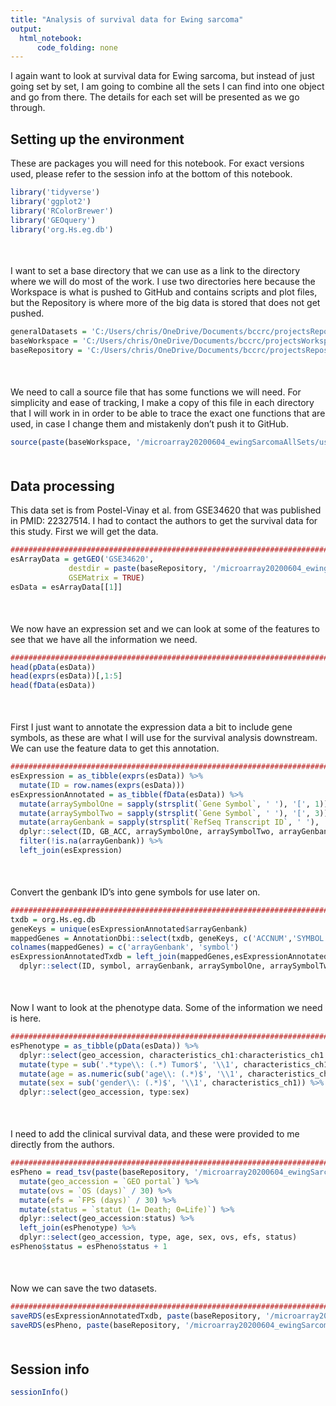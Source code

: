 ```yaml
---
title: "Analysis of survival data for Ewing sarcoma"
output:
  html_notebook:
      code_folding: none
---
```


I again want to look at survival data for Ewing sarcoma, but instead of just going set by set, I am going to combine all the sets I can find into one object and go from there. The details for each set will be presented as we go through.

## Setting up the environment

These are packages you will need for this notebook. For exact versions used, please refer to the session info at the bottom of this notebook.

```r
library('tidyverse')
library('ggplot2')
library('RColorBrewer')
library('GEOquery')
library('org.Hs.eg.db')
```

<div style="margin-bottom:50px;"></div>

I want to set a base directory that we can use as a link to the directory where we will do most of the work. I use two directories here because the Workspace is what is pushed to GitHub and contains scripts and plot files, but the Repository is where more of the big data is stored that does not get pushed.

```r
generalDatasets = 'C:/Users/chris/OneDrive/Documents/bccrc/projectsRepository/generalDatasets'
baseWorkspace = 'C:/Users/chris/OneDrive/Documents/bccrc/projectsWorkspace/sorensenLab/relatedToYbx1'
baseRepository = 'C:/Users/chris/OneDrive/Documents/bccrc/projectsRepository/sorensenLab/relatedToYbx1'
```

<div style="margin-bottom:50px;"></div>

We need to call a source file that has some functions we will need. For simplicity and ease of tracking, I make a copy of this file in each directory that I will work in in order to be able to trace the exact one functions that are used, in case I change them and mistakenly don't push it to GitHub.

```r
source(paste(baseWorkspace, '/microarray20200604_ewingSarcomaAllSets/userDefinedFunctions.R', sep = ''))
```

<div style="margin-bottom:50px;"></div>

## Data processing

This data set is from Postel-Vinay et al. from GSE34620 that was published in PMID: 22327514. I had to contact the authors to get the survival data for this study. First we will get the data.

```r
##########################################################################################
esArrayData = getGEO('GSE34620',
             destdir = paste(baseRepository, '/microarray20200604_ewingSarcomaAllSets/', sep = ''),
             GSEMatrix = TRUE)
esData = esArrayData[[1]]
```

<div style="margin-bottom:50px;"></div>

We now have an expression set and we can look at some of the features to see that we have all the information we need.

```r
##################################################################################
head(pData(esData))
head(exprs(esData))[,1:5]
head(fData(esData))
```

<div style="margin-bottom:50px;"></div>

First I just want to annotate the expression data a bit to include gene symbols, as these are what I will use for the survival analysis downstream. We can use the feature data to get this annotation.

```r
##################################################################################
esExpression = as_tibble(exprs(esData)) %>%
  mutate(ID = row.names(exprs(esData)))
esExpressionAnnotated = as_tibble(fData(esData)) %>%
  mutate(arraySymbolOne = sapply(strsplit(`Gene Symbol`, ' '), '[', 1)) %>%
  mutate(arraySymbolTwo = sapply(strsplit(`Gene Symbol`, ' '), '[', 3)) %>%
  mutate(arrayGenbank = sapply(strsplit(`RefSeq Transcript ID`, ' '), '[', 1)) %>%
  dplyr::select(ID, GB_ACC, arraySymbolOne, arraySymbolTwo, arrayGenbank) %>%
  filter(!is.na(arrayGenbank)) %>%
  left_join(esExpression)
```
<div style="margin-bottom:50px;"></div>

Convert the genbank ID's into gene symbols for use later on.

```r
##################################################################################
txdb = org.Hs.eg.db
geneKeys = unique(esExpressionAnnotated$arrayGenbank)
mappedGenes = AnnotationDbi::select(txdb, geneKeys, c('ACCNUM','SYMBOL'), 'ACCNUM')
colnames(mappedGenes) = c('arrayGenbank', 'symbol')
esExpressionAnnotatedTxdb = left_join(mappedGenes,esExpressionAnnotated) %>%
  dplyr::select(ID, symbol, arrayGenbank, arraySymbolOne, arraySymbolTwo, GSM852011:GSM852127)
```

<div style="margin-bottom:50px;"></div>

Now I want to look at the phenotype data. Some of the information we need is here.

```r
##################################################################################
esPhenotype = as_tibble(pData(esData)) %>%
  dplyr::select(geo_accession, characteristics_ch1:characteristics_ch1.2) %>%
  mutate(type = sub('.*type\\: (.*) Tumor$', '\\1', characteristics_ch1.2)) %>%
  mutate(age = as.numeric(sub('age\\: (.*)$', '\\1', characteristics_ch1.1)) * 12) %>%
  mutate(sex = sub('gender\\: (.*)$', '\\1', characteristics_ch1)) %>%
  dplyr::select(geo_accession, type:sex)
```

<div style="margin-bottom:50px;"></div>

I need to add the clinical survival data, and these were provided to me directly from the authors.

```r
##################################################################################
esPheno = read_tsv(paste(baseRepository, '/microarray20200604_ewingSarcomaAllSets/Clinical_data_GSE34620.txt', sep = '')) %>%
  mutate(geo_accession = `GEO portal`) %>%
  mutate(ovs = `OS (days)` / 30) %>%
  mutate(efs = `FPS (days)` / 30) %>%
  mutate(status = `statut (1= Death; 0=Life)`) %>%
  dplyr::select(geo_accession:status) %>%
  left_join(esPhenotype) %>%
  dplyr::select(geo_accession, type, age, sex, ovs, efs, status)
esPheno$status = esPheno$status + 1
```

<div style="margin-bottom:50px;"></div>

Now we can save the two datasets.

```r
##################################################################################
saveRDS(esExpressionAnnotatedTxdb, paste(baseRepository, '/microarray20200604_ewingSarcomaAllSets/dataset_postelVinayExpression.rds', sep = ''))
saveRDS(esPheno, paste(baseRepository, '/microarray20200604_ewingSarcomaAllSets/dataset_postelVinayPhenotype.rds', sep = ''))
```

<div style="margin-bottom:50px;"></div>

## Session info

```r
sessionInfo()
```